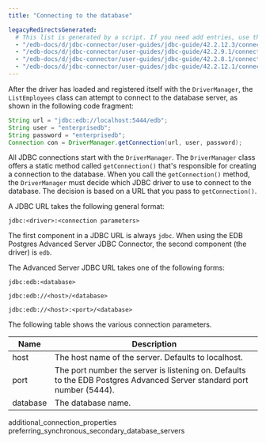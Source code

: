 ```yaml
---
title: "Connecting to the database"

legacyRedirectsGenerated:
  # This list is generated by a script. If you need add entries, use the `legacyRedirects` key.
  - "/edb-docs/d/jdbc-connector/user-guides/jdbc-guide/42.2.12.3/connecting_to_the_database.html"
  - "/edb-docs/d/jdbc-connector/user-guides/jdbc-guide/42.2.9.1/connecting_to_the_database.html"
  - "/edb-docs/d/jdbc-connector/user-guides/jdbc-guide/42.2.8.1/connecting_to_the_database.html"
  - "/edb-docs/d/jdbc-connector/user-guides/jdbc-guide/42.2.12.1/connecting_to_the_database.html"
---
```


<div id="connecting_to_the_database" class="registered_link"></div>

After the driver has loaded and registered itself with the `DriverManager`, the `ListEmployees` class can attempt to connect to the database server, as shown in the following code fragment:

```java
String url = "jdbc:edb://localhost:5444/edb";
String user = "enterprisedb";
String password = "enterprisedb";
Connection con = DriverManager.getConnection(url, user, password);
```

All JDBC connections start with the `DriverManager`. The `DriverManager` class offers a static method called `getConnection()` that's responsible for creating a connection to the database. When you call the `getConnection()` method, the `DriverManager` must decide which JDBC driver to use to connect to the database. The decision is based on a URL that you pass to `getConnection()`.

A JDBC URL takes the following general format:

 `jdbc:<driver>:<connection parameters>`

The first component in a JDBC URL is always `jdbc`. When using the EDB Postgres Advanced Server JDBC Connector, the second component (the driver) is `edb`.

The Advanced Server JDBC URL takes one of the following forms:

 `jdbc:edb:<database>`

 `jdbc:edb://<host>/<database>`

 `jdbc:edb://<host>:<port>/<database>`

The following table shows the various connection parameters.


| Name     | Description                                                                                              |
| -------- | -------------------------------------------------------------------------------------------------------- |
| host     | The host name of the server. Defaults to localhost.                                                      |
| port     | The port number the server is listening on. Defaults to the EDB Postgres Advanced Server standard port number (5444). |
| database | The database name.                                                                                       |

<div class="toctree" maxdepth="3">

additional_connection_properties preferring_synchronous_secondary_database_servers

</div>
